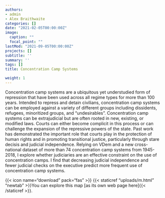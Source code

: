 ```yaml
---
authors:
- admin
- Alex Braithwaite
categories: []
date: "2021-02-05T00:00:00Z"
image:
  caption: ""
  focal_point: ""
lastMod: "2021-09-05T00:00:00Z"
projects: []
subtitle: ''  
summary: ''
tags: []
title: Concentration Camp Systems

weight: 1
---
```


Concentration camp systems are a ubiquitous yet understudied form of repression that have been used across all regime types for more than 100 years. Intended to repress and detain civilians, concentration camp systems can be employed against a variety of different groups including dissidents, refugees, minoritized groups, and “undesirables”. Concentration camp systems can be extrajudicial but are often rooted in new, existing, or modified laws. Courts can either become complicit in this process or can challenge the expansion of the repressive powers of the state. Past work has demonstrated the important role that courts play in the protection of human rights and in promoting transitional justice, particularly through stare decisis and judicial independence. Relying on VDem and a new cross-national dataset of more than 74 concentration camp systems from 1945-2018, I explore whether judiciaries are an effective constraint on the use of concentration camps. I find that decreasing judicial independence and fewer judicial checks on the executive predict more frequent use of concentration camp systems.

{{< icon name="download" pack="fas" >}} {{< staticref "uploads/m.html" "newtab" >}}You can explore this map [as its own web page here]{{< /staticref >}}.
